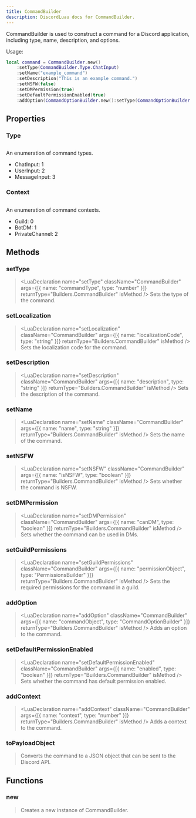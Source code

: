 ```yaml
---
title: CommandBuilder
description: DiscordLuau docs for CommandBuilder.
---
```


[//]: # "This file was automatically compiled through the Generator luau code under this repository"
[//]: # "if you want to edit the documentation of discord-luau, please write changes"
[//]: # "to the discord-luau repository itself, we extract the comments from discord-luau and translate"
[//]: # "them into markdown files that Nextra can interpret!"
[//]: # "----- DOCUMENT IMPORTS ----- "


[//]: # "----- DOCUMENT DESCRIPTION ----- "

CommandBuilder is used to construct a command for a Discord application, including type, name, description, and options.

Usage:

```lua
local command = CommandBuilder.new()
	:setType(CommandBuilder.Type.ChatInput)
	:setName("example_command")
	:setDescription("This is an example command.")
	:setNSFW(false)
	:setDMPermission(true)
	:setDefaultPermissionEnabled(true)
	:addOption(CommandOptionBuilder.new():setType(CommandOptionBuilder.Type.String):setName("option1"):setDescription("An option"))
```

[//]: # "----- DOCUMENT PROPERTIES ----- "

## Properties

### Type

## <LuaProperty name="CommandBuilder.Type" type="table" />

An enumeration of command types.

- ChatInput: 1
- UserInput: 2
- MessageInput: 3

### Context

## <LuaProperty name="CommandBuilder.Context" type="table" />

An enumeration of command contexts.

- Guild: 0
- BotDM: 1
- PrivateChannel: 2

[//]: # "----- DOCUMENT METHODS ----- "

## Methods

### setType

> <LuaDeclaration
> 	name="setType"
> 	className="CommandBuilder"
> 	args={[{ name: "commandType", type: "number" }]}
> 	returnType="Builders.CommandBuilder"
> 	isMethod
> />
> Sets the type of the command.

### setLocalization

> <LuaDeclaration
> 	name="setLocalization"
> 	className="CommandBuilder"
> 	args={[{ name: "localizationCode", type: "string" }]}
> 	returnType="Builders.CommandBuilder"
> 	isMethod
> />
> Sets the localization code for the command.

### setDescription

> <LuaDeclaration
> 	name="setDescription"
> 	className="CommandBuilder"
> 	args={[{ name: "description", type: "string" }]}
> 	returnType="Builders.CommandBuilder"
> 	isMethod
> />
> Sets the description of the command.

### setName

> <LuaDeclaration
> 	name="setName"
> 	className="CommandBuilder"
> 	args={[{ name: "name", type: "string" }]}
> 	returnType="Builders.CommandBuilder"
> 	isMethod
> />
> Sets the name of the command.

### setNSFW

> <LuaDeclaration
> 	name="setNSFW"
> 	className="CommandBuilder"
> 	args={[{ name: "isNSFW", type: "boolean" }]}
> 	returnType="Builders.CommandBuilder"
> 	isMethod
> />
> Sets whether the command is NSFW.

### setDMPermission

> <LuaDeclaration
> 	name="setDMPermission"
> 	className="CommandBuilder"
> 	args={[{ name: "canDM", type: "boolean" }]}
> 	returnType="Builders.CommandBuilder"
> 	isMethod
> />
> Sets whether the command can be used in DMs.

### setGuildPermissions

> <LuaDeclaration
> 	name="setGuildPermissions"
> 	className="CommandBuilder"
> 	args={[{ name: "permissionObject", type: "PermissionsBuilder" }]}
> 	returnType="Builders.CommandBuilder"
> 	isMethod
> />
> Sets the required permissions for the command in a guild.

### addOption

> <LuaDeclaration
> 	name="addOption"
> 	className="CommandBuilder"
> 	args={[{ name: "commandObject", type: "CommandOptionBuilder" }]}
> 	returnType="Builders.CommandBuilder"
> 	isMethod
> />
> Adds an option to the command.

### setDefaultPermissionEnabled

> <LuaDeclaration
> 	name="setDefaultPermissionEnabled"
> 	className="CommandBuilder"
> 	args={[{ name: "enabled", type: "boolean" }]}
> 	returnType="Builders.CommandBuilder"
> 	isMethod
> />
> Sets whether the command has default permission enabled.

### addContext

> <LuaDeclaration
> 	name="addContext"
> 	className="CommandBuilder"
> 	args={[{ name: "context", type: "number" }]}
> 	returnType="Builders.CommandBuilder"
> 	isMethod
> />
> Adds a context to the command.

### toPayloadObject

> <LuaDeclaration
> 	name="toPayloadObject"
> 	className="CommandBuilder"
> 	args={[]}
> 	returnType="Network.Resolvable"
> 	isMethod
> />
> Converts the command to a JSON object that can be sent to the Discord API.

[//]: # "----- DOCUMENT FUNCTIONS ----- "

## Functions

### new

> <LuaDeclaration name="new" className="CommandBuilder" args={[]} />
> Creates a new instance of CommandBuilder.
